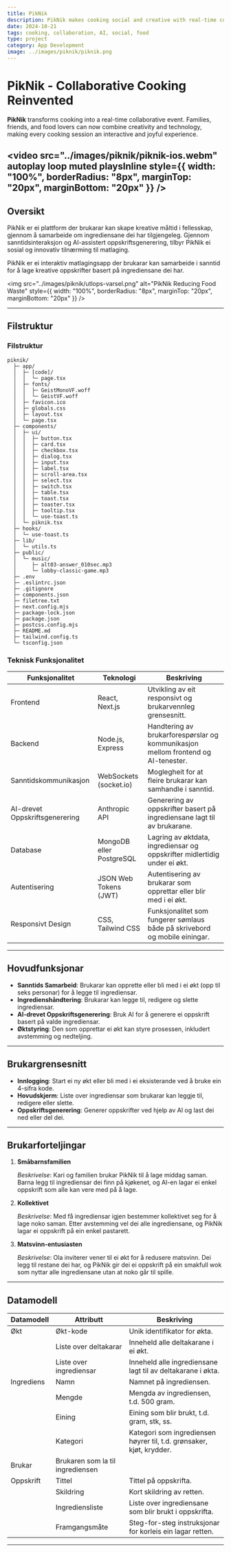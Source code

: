 ```yaml
---
title: PikNik
description: PikNik makes cooking social and creative with real-time collaboration and AI-assisted recipes.
date: 2024-10-21
tags: cooking, collaboration, AI, social, food
type: project
category: App Development
image: ../images/piknik/piknik.png
---
```


# PikNik - Collaborative Cooking Reinvented

**PikNik** transforms cooking into a real-time collaborative event. Families, friends, and food lovers can now combine creativity and technology, making every cooking session an interactive and joyful experience.

<video 
  src="../images/piknik/piknik-ios.webm" 
  autoplay 
  loop 
  muted 
  playsInline 
  style={{ 
    width: "100%", 
    borderRadius: "8px", 
    marginTop: "20px", 
    marginBottom: "20px" 
  }} 
/>
---

## Oversikt

PikNik er ei plattform der brukarar kan skape kreative måltid i fellesskap, gjennom å samarbeide om ingrediensane dei har tilgjengeleg. Gjennom sanntidsinteraksjon og AI-assistert oppskriftsgenerering, tilbyr PikNik ei sosial og innovativ tilnærming til matlaging.

PikNik er ei interaktiv matlagingsapp der brukarar kan samarbeide i sanntid for å lage kreative oppskrifter basert på ingrediensane dei har.

<img src="../images/piknik/utlops-varsel.png" alt="PikNik Reducing Food Waste" style={{ width: "100%", borderRadius: "8px", marginTop: "20px", marginBottom: "20px" }} />

---

## Filstruktur

<div style={{ display: 'flex', justifyContent: 'space-between', alignItems: 'flex-start', gap: '2rem' }}>
  
### Filstruktur

```plaintext
piknik/
  ├─ app/
  │  ├─ [code]/
  │  │  └─ page.tsx
  │  ├─ fonts/
  │  │  ├─ GeistMonoVF.woff
  │  │  └─ GeistVF.woff
  │  ├─ favicon.ico
  │  ├─ globals.css
  │  ├─ layout.tsx
  │  └─ page.tsx
  ├─ components/
  │  ├─ ui/
  │  │  ├─ button.tsx
  │  │  ├─ card.tsx
  │  │  ├─ checkbox.tsx
  │  │  ├─ dialog.tsx
  │  │  ├─ input.tsx
  │  │  ├─ label.tsx
  │  │  ├─ scroll-area.tsx
  │  │  ├─ select.tsx
  │  │  ├─ switch.tsx
  │  │  ├─ table.tsx
  │  │  ├─ toast.tsx
  │  │  ├─ toaster.tsx
  │  │  ├─ tooltip.tsx
  │  │  └─ use-toast.ts
  │  └─ piknik.tsx
  ├─ hooks/
  │  └─ use-toast.ts
  ├─ lib/
  │  └─ utils.ts
  ├─ public/
  │  └─ music/
  │     ├─ alt03-answer_010sec.mp3
  │     └─ lobby-classic-game.mp3
  ├─ .env
  ├─ .eslintrc.json
  ├─ .gitignore
  ├─ components.json
  ├─ filetree.txt
  ├─ next.config.mjs
  ├─ package-lock.json
  ├─ package.json
  ├─ postcss.config.mjs
  ├─ README.md
  ├─ tailwind.config.ts
  └─ tsconfig.json
```

### Teknisk Funksjonalitet

| **Funksjonalitet**               | **Teknologi**                  | **Beskriving**                                                                                                                                                    |
|-----------------------------------|--------------------------------|-------------------------------------------------------------------------------------------------------------------------------------------------------------------|
| Frontend                         | React, Next.js                 | Utvikling av eit responsivt og brukarvennleg grensesnitt.                                                                                                          |
| Backend                          | Node.js, Express               | Handtering av brukarforespørslar og kommunikasjon mellom frontend og AI-tenester.                                                                                 |
| Sanntidskommunikasjon             | WebSockets (socket.io)         | Moglegheit for at fleire brukarar kan samhandle i sanntid.                                                                                                         |
| AI-drevet Oppskriftsgenerering    | Anthropic API                  | Generering av oppskrifter basert på ingrediensane lagt til av brukarane.                                                                                          |
| Database                         | MongoDB eller PostgreSQL       | Lagring av øktdata, ingrediensar og oppskrifter midlertidig under ei økt.                                                                                         |
| Autentisering                    | JSON Web Tokens (JWT)          | Autentisering av brukarar som opprettar eller blir med i ei økt.                                                                                                   |
| Responsivt Design                | CSS, Tailwind CSS              | Funksjonalitet som fungerer sømlaus både på skrivebord og mobile einingar.                                                                                        |

</div>

---

## Hovudfunksjonar

- **Sanntids Samarbeid**: Brukarar kan opprette eller bli med i ei økt (opp til seks personar) for å legge til ingrediensar.
- **Ingredienshåndtering**: Brukarar kan legge til, redigere og slette ingrediensar.
- **AI-drevet Oppskriftsgenerering**: Bruk AI for å generere ei oppskrift basert på valde ingrediensar.
- **Øktstyring**: Den som opprettar ei økt kan styre prosessen, inkludert avstemming og nedteljing.

---

## Brukargrensesnitt

- **Innlogging**: Start ei ny økt eller bli med i ei eksisterande ved å bruke ein 4-sifra kode.
- **Hovudskjerm**: Liste over ingrediensar som brukarar kan leggje til, redigere eller slette.
- **Oppskriftsgenerering**: Generer oppskrifter ved hjelp av AI og last dei ned eller del dei.

---

## Brukarforteljingar

1. **Småbarnsfamilien**

   *Beskrivelse*: Kari og familien brukar PikNik til å lage middag saman. Barna legg til ingrediensar dei finn på kjøkenet, og AI-en lagar ei enkel oppskrift som alle kan vere med på å lage.

2. **Kollektivet**

   *Beskrivelse*: Med få ingrediensar igjen bestemmer kollektivet seg for å lage noko saman. Etter avstemming vel dei alle ingrediensane, og PikNik lagar ei oppskrift på ein enkel pastarett.

3. **Matsvinn-entusiasten**

   *Beskrivelse*: Ola inviterer vener til ei økt for å redusere matsvinn. Dei legg til restane dei har, og PikNik gir dei ei oppskrift på ein smakfull wok som nyttar alle ingrediensane utan at noko går til spille.

---

## Datamodell

| **Datamodell**  | **Attributt**                   | **Beskriving**                                                                                       |
|-----------------|---------------------------------|------------------------------------------------------------------------------------------------------|
| Økt             | Økt-kode                        | Unik identifikator for økta.                                                                          |
|                 | Liste over deltakarar           | Inneheld alle deltakarane i ei økt.                                                                   |
|                 | Liste over ingrediensar         | Inneheld alle ingrediensane lagt til av deltakarane i økta.                                           |
| Ingrediens      | Namn                            | Namnet på ingrediensen.                                                                               |
|                 | Mengde                          | Mengda av ingrediensen, t.d. 500 gram.                                                                |
|                 | Eining                          | Eining som blir brukt, t.d. gram, stk, ss.                                                            |
|                 | Kategori                        | Kategori som ingrediensen høyrer til, t.d. grønsaker, kjøt, krydder.                                  |
| Brukar          | Brukaren som la til ingrediensen |                                                                                                      |
| Oppskrift       | Tittel                          | Tittel på oppskrifta.                                                                                 |
|                 | Skildring                       | Kort skildring av retten.                                                                             |
|                 | Ingrediensliste                 | Liste over ingrediensane som blir brukt i oppskrifta.                                                 |
|                 | Framgangsmåte                   | Steg-for-steg instruksjonar for korleis ein lagar retten.                                              |

---
